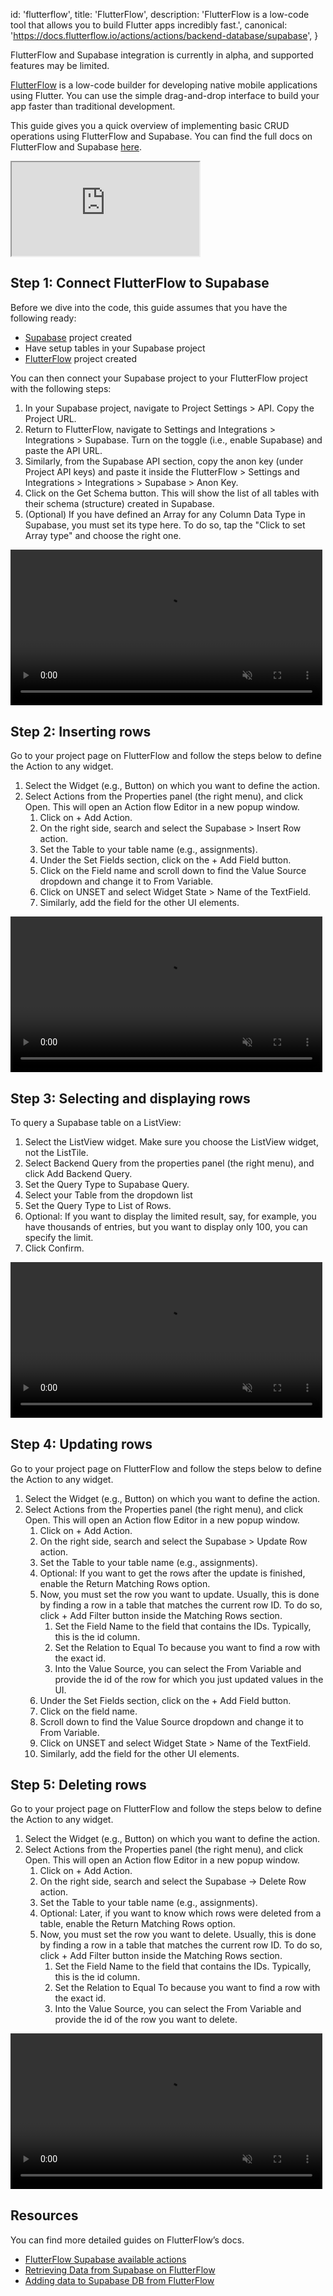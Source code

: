 
  id: 'flutterflow',
  title: 'FlutterFlow',
  description:
    'FlutterFlow is a low-code tool that allows you to build Flutter apps incredibly fast.',
  canonical: 'https://docs.flutterflow.io/actions/actions/backend-database/supabase',
}

<Admonition type="caution">
  FlutterFlow and Supabase integration is currently in alpha, and supported features may be limited.
</Admonition>

[FlutterFlow](https://flutterflow.io/) is a low-code builder for developing native mobile applications using Flutter. You can use the simple drag-and-drop interface to build your app faster than traditional development.

This guide gives you a quick overview of implementing basic CRUD operations using FlutterFlow and Supabase. You can find the full docs on FlutterFlow and Supabase [here](https://docs.flutterflow.io/actions/actions/backend-database/supabase).

<div className="video-container">
  <iframe
    src="https://www.youtube-nocookie.com/embed/hw9Q-NjASbU"
    frameBorder="1"
    allow="accelerometer; autoplay; clipboard-write; encrypted-media; gyroscope; picture-in-picture"
    allowFullScreen
  ></iframe>
</div>


## Step 1: Connect FlutterFlow to Supabase

Before we dive into the code, this guide assumes that you have the following ready:

- [Supabase](https://database.new/) project created
- Have setup tables in your Supabase project
- [FlutterFlow](https://app.flutterflow.io/) project created

You can then connect your Supabase project to your FlutterFlow project with the following steps:

1. In your Supabase project, navigate to Project Settings > API. Copy the Project URL.
2. Return to FlutterFlow, navigate to Settings and Integrations > Integrations > Supabase. Turn on the toggle (i.e., enable Supabase) and paste the API URL.
3. Similarly, from the Supabase API section, copy the anon key (under Project API keys) and paste it inside the FlutterFlow > Settings and Integrations > Integrations > Supabase > Anon Key.
4. Click on the Get Schema button. This will show the list of all tables with their schema (structure) created in Supabase.
5. (Optional) If you have defined an Array for any Column Data Type in Supabase, you must set its type here. To do so, tap the "Click to set Array type" and choose the right one.

<video width="99%" muted playsInline controls={true}>
  <source
    src="https://obuldanrptloktxcffvn.supabase.co/storage/v1/object/public/videos/docs/guides/integrations/flutterflow/connect-flutterflow-to-supabase.mp4"
    type="video/mp4"
    muted
    playsInline
  />
</video>

## Step 2: Inserting rows

Go to your project page on FlutterFlow and follow the steps below to define the Action to any widget.

1. Select the Widget (e.g., Button) on which you want to define the action.
2. Select Actions from the Properties panel (the right menu), and click Open. This will open an Action flow Editor in a new popup window.
   1. Click on + Add Action.
   2. On the right side, search and select the Supabase > Insert Row action.
   3. Set the Table to your table name (e.g., assignments).
   4. Under the Set Fields section, click on the + Add Field button.
   5. Click on the Field name and scroll down to find the Value Source dropdown and change it to From Variable.
   6. Click on UNSET and select Widget State > Name of the TextField.
   7. Similarly, add the field for the other UI elements.

<video width="99%" muted playsInline controls={true}>
  <source
    src="https://obuldanrptloktxcffvn.supabase.co/storage/v1/object/public/videos/docs/guides/integrations/flutterflow/insert.mp4"
    type="video/mp4"
    muted
    playsInline
  />
</video>

## Step 3: Selecting and displaying rows

To query a Supabase table on a ListView:

1. Select the ListView widget. Make sure you choose the ListView widget, not the ListTile.
2. Select Backend Query from the properties panel (the right menu), and click Add Backend Query.
3. Set the Query Type to Supabase Query.
4. Select your Table from the dropdown list
5. Set the Query Type to List of Rows.
6. Optional: If you want to display the limited result, say, for example, you have thousands of entries, but you want to display only 100, you can specify the limit.
7. Click Confirm.

<video width="99%" muted playsInline controls={true}>
  <source
    src="https://obuldanrptloktxcffvn.supabase.co/storage/v1/object/public/videos/docs/guides/integrations/flutterflow/select.mp4"
    type="video/mp4"
    muted
    playsInline
  />
</video>

## Step 4: Updating rows

Go to your project page on FlutterFlow and follow the steps below to define the Action to any widget.

1. Select the Widget (e.g., Button) on which you want to define the action.
2. Select Actions from the Properties panel (the right menu), and click Open. This will open an Action flow Editor in a new popup window.
   1. Click on + Add Action.
   2. On the right side, search and select the Supabase > Update Row action.
   3. Set the Table to your table name (e.g., assignments).
   4. Optional: If you want to get the rows after the update is finished, enable the Return Matching Rows option.
   5. Now, you must set the row you want to update. Usually, this is done by finding a row in a table that matches the current row ID. To do so, click + Add Filter button inside the Matching Rows section.
      1. Set the Field Name to the field that contains the IDs. Typically, this is the id column.
      2. Set the Relation to Equal To because you want to find a row with the exact id.
      3. Into the Value Source, you can select the From Variable and provide the id of the row for which you just updated values in the UI.
   6. Under the Set Fields section, click on the + Add Field button.
   7. Click on the field name.
   8. Scroll down to find the Value Source dropdown and change it to From Variable.
   9. Click on UNSET and select Widget State > Name of the TextField.
   10. Similarly, add the field for the other UI elements.

## Step 5: Deleting rows

Go to your project page on FlutterFlow and follow the steps below to define the Action to any widget.

1. Select the Widget (e.g., Button) on which you want to define the action.
2. Select Actions from the Properties panel (the right menu), and click Open. This will open an Action flow Editor in a new popup window.
   1. Click on + Add Action.
   2. On the right side, search and select the Supabase -> Delete Row action.
   3. Set the Table to your table name (e.g., assignments).
   4. Optional: Later, if you want to know which rows were deleted from a table, enable the Return Matching Rows option.
   5. Now, you must set the row you want to delete. Usually, this is done by finding a row in a table that matches the current row ID. To do so, click + Add Filter button inside the Matching Rows section.
      1. Set the Field Name to the field that contains the IDs. Typically, this is the id column.
      2. Set the Relation to Equal To because you want to find a row with the exact id.
      3. Into the Value Source, you can select the From Variable and provide the id of the row you want to delete.

<video width="99%" muted playsInline controls={true}>
  <source
    src="https://obuldanrptloktxcffvn.supabase.co/storage/v1/object/public/videos/docs/guides/integrations/flutterflow/delete.mp4"
    type="video/mp4"
    muted
    playsInline
  />
</video>

## Resources

You can find more detailed guides on FlutterFlow’s docs.

- [FlutterFlow Supabase available actions](https://docs.flutterflow.io/actions/actions/backend-database/supabase)
- [Retrieving Data from Supabase on FlutterFlow](https://docs.flutterflow.io/data-and-backend/supabase/supabase-database/retrieving-data)
- [Adding data to Supabase DB from FlutterFlow](https://docs.flutterflow.io/data-and-backend/supabase/supabase-database/adding-data)


